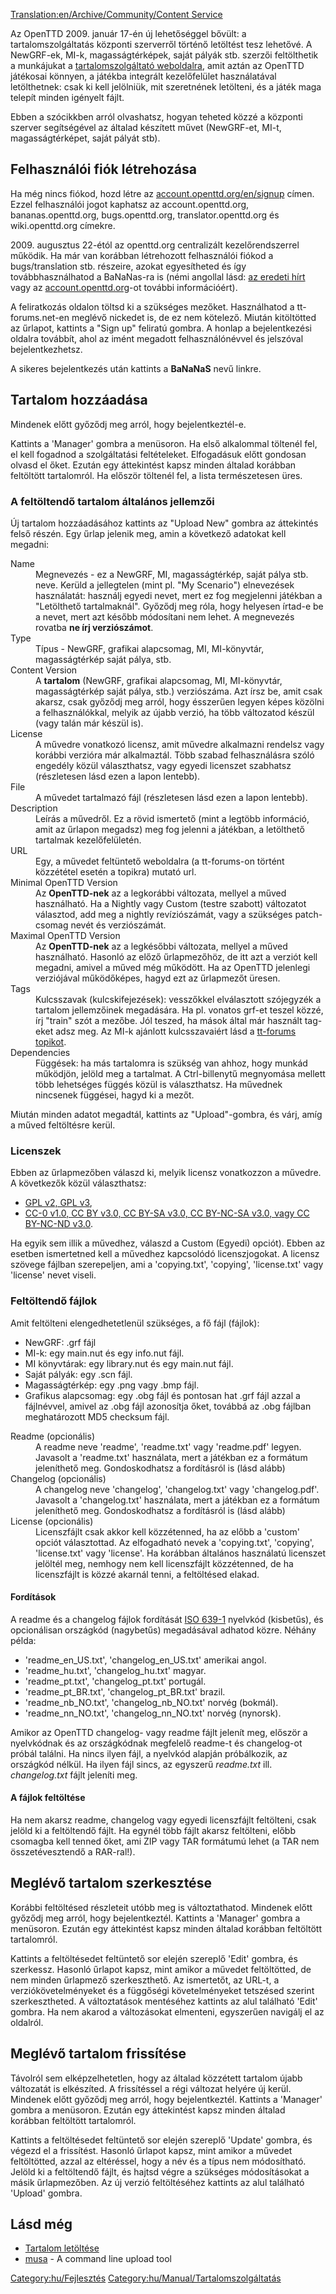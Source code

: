[[Translation:en/Archive/Community/Content Service]]


{{hu/Programjellemző|0.7|align="right"|text=(0.7.0 verzió óta)}}

Az OpenTTD 2009. január 17-én új lehetőséggel bővült: a tartalomszolgáltatás központi szerverről történő letöltést tesz lehetővé. A NewGRF-ek, MI-k, magasságtérképek, saját pályák stb. szerzői feltölthetik a munkájukat a [http://content.openttd.org tartalomszolgáltató weboldalra], amit aztán az OpenTTD játékosai könnyen, a játékba integrált kezelőfelület használatával letölthetnek: csak ki kell jelölniük, mit szeretnének letölteni, és a játék maga telepít minden igényelt fájlt.

Ebben a szócikkben arról olvashatsz, hogyan teheted közzé  a központi szerver segítségével az általad készített művet (NewGRF-et, MI-t, magasságtérképet, saját pályát stb).

==Felhasználói fiók létrehozása==
Ha még nincs fiókod, hozd létre az [http://account.openttd.org/en/signup account.openttd.org/en/signup] címen. Ezzel felhasználói jogot kaphatsz az account.openttd.org, bananas.openttd.org, bugs.openttd.org, translator.openttd.org és wiki.openttd.org címekre.

2009. augusztus 22-étól az openttd.org centralizált kezelőrendszerrel működik. Ha már van korábban létrehozott felhasználói fiókod a bugs/translation stb. részeire, azokat egyesítheted és így továbbhasználhatod a BaNaNas-ra is (némi angollal lásd: [http://www.openttd.org/en/news/101 az eredeti hírt] vagy az [http://account.openttd.org account.openttd.org]-ot további információért).

A feliratkozás oldalon töltsd ki a szükséges mezőket. Használhatod a tt-forums.net-en meglévő nickedet is, de ez nem kötelező. Miután kitöltötted az űrlapot, kattints a "Sign up" feliratú gombra. A honlap a bejelentkezési oldalra továbbít, ahol az imént megadott felhasználónévvel és jelszóval bejelentkezhetsz.

A sikeres bejelentkezés után kattints a '''BaNaNaS''' nevű linkre.

==Tartalom hozzáadása==
Mindenek előtt győződj meg arról, hogy bejelentkeztél-e.

Kattints a 'Manager' gombra a menüsoron. Ha első alkalommal töltenél fel, el kell fogadnod a szolgáltatási feltételeket. Elfogadásuk előtt gondosan olvasd el őket. 
{{hu/Megjegyzés|Kizárólag olyan tartalmat tehetsz közzé, amit te hoztál létre (akár másokkal együtt)!}}
Ezután egy áttekintést kapsz minden általad korábban feltöltött tartalomról. Ha először töltenél fel, a lista természetesen üres. 

===A feltöltendő tartalom általános jellemzői===
Új tartalom hozzáadásához kattints az "Upload New" gombra az áttekintés felső részén. Egy űrlap jelenik meg, amin a következő adatokat kell megadni:

;Name
:Megnevezés -  ez a NewGRF, MI, magasságtérkép, saját pálya stb. neve. Kerüld a jellegtelen (mint pl. "My Scenario") elnevezések használatát: használj egyedi nevet, mert ez fog megjelenni játékban a "Letölthető tartalmaknál". Győződj meg róla, hogy helyesen írtad-e be a nevet, mert azt később módosítani nem lehet. A megnevezés rovatba '''ne írj verziószámot'''.
;Type
: Típus - NewGRF, grafikai alapcsomag, MI, MI-könyvtár, magasságtérkép saját pálya, stb.
;Content Version
:A '''tartalom''' (NewGRF, grafikai alapcsomag, MI, MI-könyvtár, magasságtérkép saját pálya, stb.) verziószáma. Azt írsz be, amit csak akarsz, csak győződj meg arról, hogy ésszerűen legyen képes közölni a felhasználókkal, melyik az újabb verzió, ha több változatod készül (vagy talán már készül is).
;License
:A művedre vonatkozó licensz, amit művedre alkalmazni rendelsz vagy korábbi verzióra már alkalmaztál. Több szabad felhasználásra szóló engedély közül választhatsz, vagy egyedi licenszet szabhatsz (részletesen lásd ezen a lapon lentebb). 
;File
:A művedet tartalmazó fájl (részletesen lásd ezen a lapon lentebb).
;Description
:Leírás a művedről. Ez a rövid ismertető (mint a legtöbb információ, amit az űrlapon megadsz) meg fog jelenni a játékban, a letölthető tartalmak kezelőfelületén.
;URL
:Egy, a művedet feltüntető weboldalra (a tt-forums-on történt közzététel esetén a topikra) mutató url.
;Minimal OpenTTD Version
:Az '''OpenTTD-nek''' az a legkorábbi változata, mellyel a műved használható. Ha a Nightly vagy Custom (testre szabott) változatot választod, add meg a nightly revíziószámát, vagy a szükséges patch-csomag nevét és verziószámát.
;Maximal OpenTTD Version
:Az '''OpenTTD-nek''' az a legkésőbbi változata, mellyel a műved használható. Hasonló az előző űrlapmezőhöz, de itt azt a verziót kell megadni, amivel a műved még működött. Ha az OpenTTD jelenlegi verziójával működőképes, hagyd ezt az űrlapmezőt üresen.
;Tags
:Kulcsszavak (kulcskifejezések): vesszőkkel elválasztott szójegyzék a tartalom jellemzőinek megadására. Ha pl. vonatos grf-et teszel közzé, írj "train" szót a mezőbe. Jól teszed, ha mások által már használt tag-eket adsz meg. Az MI-k ajánlott kulcsszavaiért lásd a [http://www.tt-forums.net/viewtopic.php?f=65&t=41473 tt-forums topikot]. 
;Dependencies
:Függések: ha más tartalomra is szükség van ahhoz, hogy munkád működjön, jelöld meg a tartalmat. A Ctrl-billenytű megnyomása mellett több lehetséges függés közül is választhatsz. Ha művednek nincsenek függései, hagyd ki a mezőt.

Miután minden adatot megadtál, kattints az "Upload"-gombra, és várj, amíg a műved feltöltésre kerül.

===Licenszek===
Ebben az űrlapmezőben válaszd ki, melyik licensz vonatkozzon a művedre. A következők közül választhatsz:
* [http://hu.wikipedia.org/wiki/GPL GPL v2, GPL v3], 
* [http://hu.wikipedia.org/wiki/Creative_Commons CC-0 v1.0, CC BY v3.0, CC BY-SA v3.0, CC BY-NC-SA v3.0, vagy CC BY-NC-ND v3.0]. 
Ha egyik sem illik a művedhez, válaszd a Custom (Egyedi) opciót). Ebben az esetben ismertetned kell a művedhez kapcsolódó licenszjogokat. A licensz szövege fájlban szerepeljen, ami a 'copying.txt', 'copying', 'license.txt' vagy 'license' nevet viseli.

===Feltöltendő fájlok===
;Amit feltölteni elengedhetetlenül szükséges, a fő fájl (fájlok):
*NewGRF: .grf fájl
*MI-k: egy main.nut és egy info.nut fájl.
*MI könyvtárak: egy library.nut és egy main.nut fájl.
*Saját pályák: egy .scn fájl.
*Magasságtérkép: egy .png vagy .bmp fájl.
*Grafikus alapcsomag: egy .obg fájl és pontosan hat .grf fájl azzal a fájlnévvel, amivel az .obg fájl azonosítja őket, továbbá az .obg fájlban meghatározott MD5 checksum fájl.
; Readme (opcionális)
:A readme neve 'readme', 'readme.txt' vagy 'readme.pdf' legyen. Javasolt a 'readme.txt' használata, mert a játékban ez a formátum jeleníthető meg. Gondoskodhatsz a fordításról is (lásd alább)
; Changelog (opcionális)
: A changelog neve 'changelog', 'changelog.txt' vagy 'changelog.pdf'. Javasolt a 'changelog.txt' használata, mert a játékban ez a formátum jeleníthető meg. Gondoskodhatsz a fordításról is (lásd alább)
; License (opcionális)
: Licenszfájlt csak akkor kell közzétenned, ha az előbb a 'custom' opciót választottad. Az elfogadható nevek a 'copying.txt', 'copying', 'license.txt' vagy 'license'. Ha korábban általános használatú licenszet jelöltél meg, nemhogy nem kell licenszfájlt közzétenned, de ha licenszfájlt is közzé akarnál tenni, a feltöltésed elakad. 

====Fordítások====
A readme és a changelog fájlok fordítását [http://hu.wikipedia.org/wiki/ISO_639-1_nyelvkódok_listája ISO 639-1] nyelvkód (kisbetűs), és opcionálisan országkód (nagybetűs) megadásával adhatod közre. Néhány példa:
* 'readme_en_US.txt', 'changelog_en_US.txt' amerikai angol.
* 'readme_hu.txt', 'changelog_hu.txt' magyar.
* 'readme_pt.txt', 'changelog_pt.txt' portugál.
* 'readme_pt_BR.txt', 'changelog_pt_BR.txt' brazil.
* 'readme_nb_NO.txt', 'changelog_nb_NO.txt' norvég (bokmál).
* 'readme_nn_NO.txt', 'changelog_nn_NO.txt' norvég (nynorsk).
Amikor az OpenTTD changelog- vagy readme fájlt jelenít meg, először a nyelvkódnak és az országkódnak megfelelő readme-t és changelog-ot próbál találni. Ha nincs ilyen fájl, a nyelvkód alapján próbálkozik, az országkód nélkül. Ha ilyen fájl sincs, az egyszerű ''readme.txt'' ill. ''changelog.txt'' fájlt jeleníti meg.

====A fájlok feltöltése====
Ha nem akarsz readme, changelog vagy egyedi licenszfájlt feltölteni, csak jelöld ki a feltöltendő fájlt. Ha egynél több fájlt akarsz feltölteni, előbb csomagba kell tenned őket, ami ZIP vagy TAR formátumú lehet (a TAR nem összetévesztendő a RAR-ral!).

==Meglévő tartalom szerkesztése==
Korábbi feltöltésed részleteit utóbb meg is változtathatod. Mindenek előtt győződj meg arról, hogy bejelentkeztél.
Kattints a 'Manager' gombra a menüsoron. Ezután egy áttekintést kapsz minden általad korábban feltöltött tartalomról.

Kattints a feltöltésedet feltüntető sor elején szereplő 'Edit' gombra, és szerkessz. Hasonló űrlapot kapsz, mint amikor a művedet feltöltötted, de nem minden űrlapmező szerkeszthető. Az ismertetőt, az URL-t, a verziókövetelményeket és a függőségi követelményeket tetszésed szerint szerkesztheted. A változtatások mentéséhez kattints az alul található 'Edit' gombra. Ha nem akarod a változásokat elmenteni, egyszerűen navigálj el az oldalról.

==Meglévő tartalom frissítése==
Távolról sem elképzelhetetlen, hogy az általad közzétett tartalom újabb változatát is elkészíted. A frissítéssel a régi változat helyére új kerül. Mindenek előtt győződj meg arról, hogy bejelentkeztél. Kattints a 'Manager' gombra a menüsoron. Ezután egy áttekintést kapsz minden általad korábban feltöltött tartalomról.

Kattints a feltöltésedet feltüntető sor elején szereplő 'Update' gombra, és végezd el a frissítést. Hasonló űrlapot kapsz, mint amikor a művedet feltöltötted, azzal az eltéréssel, hogy a név és a típus nem módosítható. Jelöld ki a feltöltendő fájlt, és hajtsd végre a szükséges módosításokat a másik űrlapmezőben. Az  új verzió feltöltéséhez kattints az alul található 'Upload' gombra.

==Lásd még==
*[[hu/Manual/Letölthető tartalmak|Tartalom letöltése]]
*[http://www.tt-forums.net/viewtopic.php?f=29&t=63119 musa] - A command line upload tool

[[Category:hu/Fejlesztés]]
[[Category:hu/Manual/Tartalomszolgáltatás]]